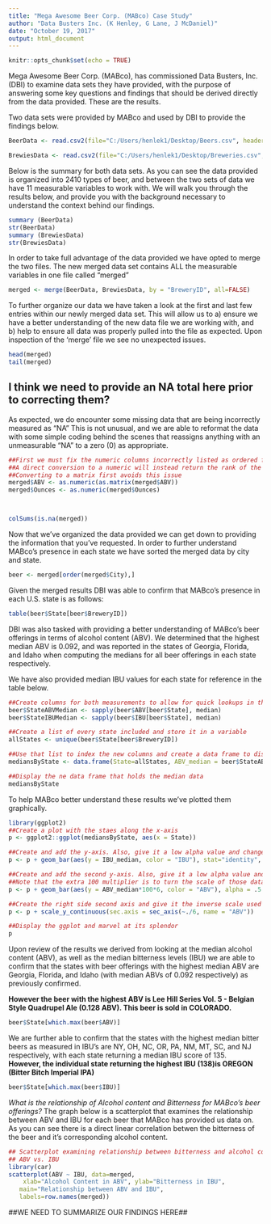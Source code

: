 ---
title: "Mega Awesome Beer Corp. (MABco) Case Study"
author: "Data Busters Inc. (K Henley, G Lane, J McDaniel)"
date: "October 19, 2017"
output: html_document
---

```{r setup, include=FALSE}
knitr::opts_chunk$set(echo = TRUE)
```

Mega Awesome Beer Corp. (MABco), has commissioned Data Busters, Inc.(DBI) to examine data sets they have provided, with the purpose of answering some key questions and findings that should be derived directly from the data provided.  These are the results. 

Two data sets were provided by MABco and used by DBI to provide the findings below.

```{r, echo=TRUE}
BeerData <- read.csv2(file="C:/Users/henlek1/Desktop/Beers.csv", header=TRUE, sep=",", col.name=c("Name", "BeerID", "ABV", "IBU", "BreweryID", "Style", "Ounces"))

BrewiesData <- read.csv2(file="C:/Users/henlek1/Desktop/Breweries.csv", header=TRUE, sep=",", col.name=c("BreweryID", "BreweryName", "City", "State"))
```

Below is the summary for both data sets.  As you can see the data provided is organized
into 2410 types of beer, and between the two sets of data we have 11 measurable variables 
to work with.  We will walk you through the results below, and provide you with the
background necessary to understand the context behind our findings.
```{r, echo=TRUE}
summary (BeerData)
str(BeerData)
summary (BrewiesData)
str(BrewiesData)
```

In order to take full advantage of the data provided we have opted to merge the two files.
The new merged data set contains ALL the measurable variables in one file called "merged"

```{r,  echo=TRUE}
merged <- merge(BeerData, BrewiesData, by = "BreweryID", all=FALSE)
```

To further organize our data we have taken a look at the first and last few entries within
our newly merged data set.  This will allow us to a) ensure we have a better understanding of
the new data file we are working with, and b) help to ensure all data was properly pulled 
into the file as expected.  Upon inspection of the 'merge' file we see no unexpected issues.

```{r, echo=TRUE}
head(merged)
tail(merged)
```

## I think we need to provide an NA total here prior to correcting them? ##
As expected, we do encounter some missing data that are being incorrectly measured as "NA"
This is not unusual, and we are able to reformat the data with some simple coding behind the
scenes that reassigns anything with an unmeasurable "NA" to a zero (0) as appropriate.

```{r, echo=TRUE}
##First we must fix the numeric columns incorrectly listed as ordered factors
##A direct conversion to a numeric will instead return the rank of the factor
##Converting to a matrix first avoids this issue
merged$ABV <- as.numeric(as.matrix(merged$ABV))
merged$Ounces <- as.numeric(merged$Ounces)



colSums(is.na(merged))
```

Now that we've organized the data provided we can get down to providing the information that
you've requested.  In order to further understand MABco's presence in each state we have
sorted the merged data by city and state.

```{r, echo=TRUE}
beer <- merged[order(merged$City),] 
```

Given the merged results DBI was able to confirm that MABco's presence in each U.S.
state is as follows:

```{r, echo=TRUE}
table(beer$State[beer$BreweryID])
```

DBI was also tasked with providing a better understanding of MABco's beer offerings in
terms of alcohol content (ABV).  We determined that the highest median ABV is 0.092, and
was reported in the states of Georgia, Florida, and Idaho when computing the medians for all beer offerings in each state respectively.

We have also provided median IBU values for each state for reference in the table below.
```{r, echo=TRUE}

##Create columns for both measurements to allow for quick lookups in the future on a per tuple basis
beer$StateABVMedian <- sapply(beer$ABV[beer$State], median)
beer$StateIBUMedian <- sapply(beer$IBU[beer$State], median)

##Create a list of every state included and store it in a variable
allStates <- unique(beer$State[beer$BreweryID])

##Use that list to index the new columns and create a data frame to display the findings
mediansByState <- data.frame(State=allStates, ABV_median = beer$StateABVMedian[allStates], IBU_median = beer$StateIBUMedian[allStates])

##Display the ne data frame that holds the median data
mediansByState
``` 

To help MABco better understand these results we've plotted them graphically.
```{r, echo=TRUE}
library(ggplot2)
##Create a plot with the staes along the x-axis
p <- ggplot2::ggplot(mediansByState, aes(x = State))

##Create and add the y-axis. Also, give it a low alpha value and change it's fill color
p <- p + geom_bar(aes(y = IBU_median, color = "IBU"), stat="identity", alpha = .5 , fill="blue")

##Create and add the second y-axis. Also, give it a low alpha value and change it's fill color
##Note that the extra 100 multiplier is to turn the scale of those data into a percentage scale
p <- p + geom_bar(aes(y = ABV_median*100*6, color = "ABV"), alpha = .5 , fill="red", stat="identity")

##Create the right side second axis and give it the inverse scale used to transform the data
p <- p + scale_y_continuous(sec.axis = sec_axis(~./6, name = "ABV")) 

##Display the ggplot and marvel at its splendor
p
```


Upon review of the results we derived from looking at the median alcohol content (ABV),
as well as the median bitterness levels (IBU) we are able to confirm that the states with
beer offerings with the highest median ABV are Georgia, Florida, and Idaho (with median ABVs of 0.092 respectively) as previously confirmed.  

**However the beer with the highest ABV is Lee Hill Series Vol. 5 - 
Belgian Style Quadrupel Ale (0.128 ABV).  This beer is sold in COLORADO.**
```{r, echo=TRUE}
beer$State[which.max(beer$ABV)]
```

We are further able to confirm that the states with the highest median bitter beers as measured in IBU's are NY, OH, NC, OR, PA, NM, MT, SC, and NJ respectively, with each state returning
a median IBU score of 135.  
**However, the individual state returning the highest IBU (138)is OREGON (Bitter Bitch Imperial IPA)**

```{r, echo=TRUE}
beer$State[which.max(beer$IBU)]
```
*What is the relationship of Alcohol content and Bitterness for MABco's beer offerings?*
The graph below is a scatterplot that examines the relationship between ABV and IBU for each
beer that MABco has provided us data on.  As you can see there is a direct linear correlation 
betwen the bitterness of the beer and it's corresponding alcohol content.


```{r, echo=TRUE}
## Scatterplot examining relationship between bitterness and alcohol content ##
## ABV vs. IBU 
library(car)
scatterplot(ABV ~ IBU, data=merged, 
  	xlab="Alcohol Content in ABV", ylab="Bitterness in IBU", 
   main="Relationship between ABV and IBU", 
   labels=row.names(merged))
```



##WE NEED TO SUMMARIZE OUR FINDINGS HERE##


